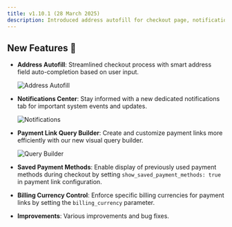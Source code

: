 ```yaml
---
title: v1.10.1 (28 March 2025)
description: Introduced address autofill for checkout page, notifications center, payment link query builder, saved payment methods, and billing currency control.
---
```


## New Features 🚀

- **Address Autofill**: Streamlined checkout process with smart address field auto-completion based on user input.
  
    <Frame><img src="/images/changelog/address_autofill.png" alt="Address Autofill"/></Frame>

- **Notifications Center**: Stay informed with a new dedicated notifications tab for important system events and updates.

    <Frame><img src="/images/changelog/notifications.png" alt="Notifications"/></Frame>

- **Payment Link Query Builder**: Create and customize payment links more efficiently with our new visual query builder.

    <Frame><img src="/images/changelog/query_selector.png" alt="Query Builder"/></Frame>

- **Saved Payment Methods**: Enable display of previously used payment methods during checkout by setting `show_saved_payment_methods: true` in payment link configuration.

- **Billing Currency Control**: Enforce specific billing currencies for payment links by setting the `billing_currency` parameter.

- **Improvements**: Various improvements and bug fixes.